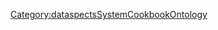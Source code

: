 <includeonly>{{METADATA|Keywords={{{HasKeyword|}}}|HasEntityTitle={{{HasEntityTitle}}}|HasEntityBlurb={{{HasEntityBlurb|}}}|HasEntityType=UseCase}}
{{DataspectsCookbookEntityTypeSpecialTemplateTemplate0
|IsCarriedOutByRole={{{IsCarriedOutByRole|}}}
|ConcernsAspects={{{ConcernsAspects|}}}
}}
</includeonly>
<noinclude>[[Category:dataspectsSystemCookbookOntology]]</noinclude>
